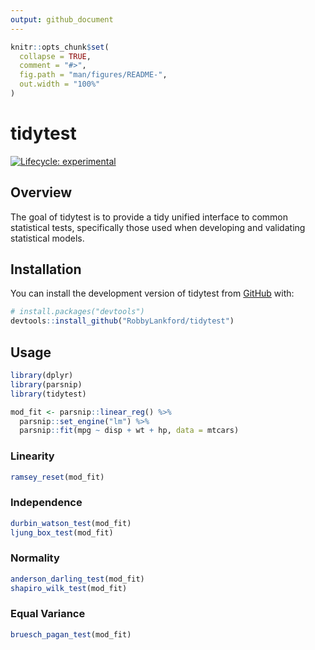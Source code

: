 ```yaml
---
output: github_document
---
```


<!-- README.md is generated from README.Rmd. Please edit that file -->

```r
knitr::opts_chunk$set(
  collapse = TRUE,
  comment = "#>",
  fig.path = "man/figures/README-",
  out.width = "100%"
)
```

# tidytest

<!-- badges: start -->
[![Lifecycle: experimental](https://img.shields.io/badge/lifecycle-experimental-orange.svg)](https://lifecycle.r-lib.org/articles/stages.html#experimental)
<!-- badges: end -->

## Overview

The goal of tidytest is to provide a tidy unified interface to common statistical tests, specifically those used when developing and validating statistical models.

## Installation

You can install the development version of tidytest from [GitHub](https://github.com/) with:

``` r
# install.packages("devtools")
devtools::install_github("RobbyLankford/tidytest")
```

## Usage

``` r
library(dplyr)
library(parsnip)
library(tidytest)

mod_fit <- parsnip::linear_reg() %>%
  parsnip::set_engine("lm") %>%
  parsnip::fit(mpg ~ disp + wt + hp, data = mtcars)
```

### Linearity

``` r
ramsey_reset(mod_fit)
```

### Independence

``` r
durbin_watson_test(mod_fit)
ljung_box_test(mod_fit)
```

### Normality

``` r
anderson_darling_test(mod_fit)
shapiro_wilk_test(mod_fit)
```

### Equal Variance

``` r
bruesch_pagan_test(mod_fit)
```
